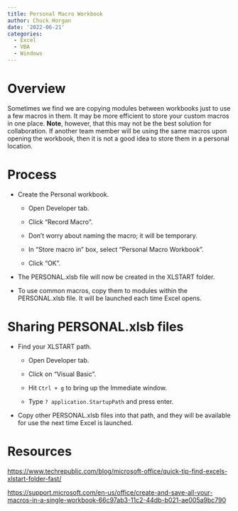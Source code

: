 ```yaml
---
title: Personal Macro Workbook
author: Chuck Horgan
date: '2022-06-21'
categories:
  - Excel
  - VBA
  - Windows
---
```


# Overview

Sometimes we find we are copying modules between workbooks just to use a few macros in them. It may be more efficient to store your custom macros in one place. **Note**, however, that this may not be the best solution for collaboration. If another team member will be using the same macros upon opening the workbook, then it is not a good idea to store them in a personal location.

# Process

- Create the Personal workbook.

  - Open Developer tab.

  - Click "Record Macro".

  - Don't worry about naming the macro; it will be temporary.

  - In "Store macro in" box, select "Personal Macro Workbook".

  - Click "OK".

- The PERSONAL.xlsb file will now be created in the XLSTART folder. 

- To use common macros, copy them to modules within the PERSONAL.xlsb file. It will be launched each time Excel opens.

# Sharing PERSONAL.xlsb files

- Find your XLSTART path.

  - Open Developer tab.

  - Click on "Visual Basic".

  - Hit `Ctrl + g` to bring up the Immediate window.

  - Type `? application.StartupPath` and press enter.

- Copy other PERSONAL.xlsb files into that path, and they will be available for use the next time Excel is launched. 

# Resources

[https://www.techrepublic.com/blog/microsoft-office/quick-tip-find-excels-xlstart-folder-fast/]()

[https://support.microsoft.com/en-us/office/create-and-save-all-your-macros-in-a-single-workbook-66c97ab3-11c2-44db-b021-ae005a9bc790]()
